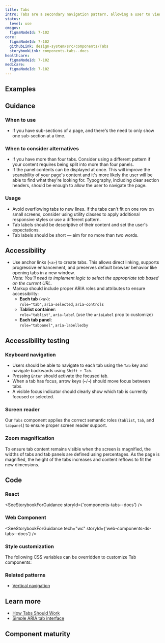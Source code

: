 ```yaml
---
title: Tabs
intro: Tabs are a secondary navigation pattern, allowing a user to view only the content they're interested in. They build upon a real world metaphor, and the selected state simulates a folder being physically in front of others in the group.
status:
  level: use
cmsgov:
  figmaNodeId: 7-102
core:
  figmaNodeId: 7-102
  githubLink: design-system/src/components/Tabs
  storybookLink: components-tabs--docs
healthcare:
  figmaNodeId: 7-102
medicare:
  figmaNodeId: 7-102
---
```


## Examples

<StorybookExample componentName="tabs" storyId="components-tabs--default" minHeight={400} />

## Guidance

### When to use

- If you have sub-sections of a page, and there's the need to only show one sub-section at a time.

### When to consider alternatives

- If you have more than four tabs. Consider using a different pattern if your content requires being split into more than four panels.
- If the panel contents can be displayed at once. This will improve the scanability of your page's content and it's more likely the user will be able to find what they're looking for. Typography, including clear section headers, should be enough to allow the user to navigate the page.

### Usage

- Avoid overflowing tabs to new lines. If the tabs can't fit on one row on small screens, consider using utility classes to apply additional responsive styles or use a different pattern.
- Tab labels should be descriptive of their content and set the user's expectations.
- Tab labels should be short — aim for no more than two words.

## Accessibility

- Use anchor links (`<a>`) to create tabs. This allows direct linking, supports progressive enhancement, and preserves default browser behavior like opening tabs in a new window.  
  *Note: You’ll need to implement logic to select the appropriate tab based on the current URL.*
- Markup should include proper ARIA roles and attributes to ensure accessibility:
  - **Each tab** (`<a>`):  
    `role="tab"`, `aria-selected`, `aria-controls`
  - **Tablist container**:  
    `role="tablist"`, `aria-label` (use the `ariaLabel` prop to customize)
  - **Each tab panel**:  
    `role="tabpanel"`, `aria-labelledby`

## Accessibility testing

### Keyboard navigation

- Users should be able to navigate to each tab using the `Tab` key and navigate backwards using `Shift + Tab`.
- Pressing `Enter` should activate the focused tab.
- When a tab has focus, arrow keys (`←`/`→`) should move focus between tabs.
- A visible focus indicator should clearly show which tab is currently focused or selected.

### Screen reader

Our `Tabs` component applies the correct semantic roles (`tablist`, `tab`, and `tabpanel`) to ensure proper screen reader support.

### Zoom magnification

To ensure tab content remains visible when the screen is magnified, the widths of tabs and tab panels are defined using percentages. As the page is magnified, the height of the tabs increases and content reflows to fit the new dimensions.

## Code

### React

<SeeStorybookForGuidance storyId={'components-tabs--docs'} />

### Web Component

<SeeStorybookForGuidance tech="wc" storyId={'web-components-ds-tabs--docs'} />

### Style customization

The following CSS variables can be overridden to customize Tab components:

<ComponentThemeOptions componentname="tabs" />


### Related patterns

- [Vertical navigation](/components/vertical-nav/)

## Learn more

- [How Tabs Should Work](https://24ways.org/2015/how-tabs-should-work/)
- [Simple ARIA tab interface](http://heydonworks.com/practical_aria_examples/#tab-interface)

## Component maturity

<MaturityChecklist
  a11yStandards={true}
  color={true}
  forcedColors={true}
  screenReaders={true}
  keyboardNavigable={true}
  storybook={true}
  responsive={false}
  spanish={null}
  completeUiKit={false}
  responsiveUiKit={false}
  tokensInCode={true}
  tokensInSketch={true}
/>
